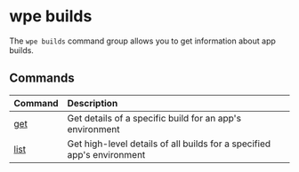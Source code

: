 # wpe builds

The `wpe builds` command group allows you to get information about app builds.

## Commands

| Command        | Description                                                            |
| :------------- | :--------------------------------------------------------------------- |
| [get](./get)   | Get details of a specific build for an app's environment               |
| [list](./list) | Get high-level details of all builds for a specified app's environment |
